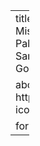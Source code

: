 ---
title: "Past, Present, and Future Hydroclimate Across the Mississippi River Basin and Its Tributaries: Insights From Integrated Paleoclimate Data Analysis"
author:
  - Sylvia Dee
  - Kieran Dunne
  - Samuel E. Munoz
  - Xinyue Luo
  - Kelsey Murphy
  - James Doss-Gollin
date: 2022-12-14
details: "AGU Fall Meeting 2022"

about:
  template: solana
  links:
    - href: https://agu.confex.com/agu/fm22/meetingapp.cgi/Paper/1068514
      icon: link
      text: 'Link'

format:
  html:
    page-layout: full
---